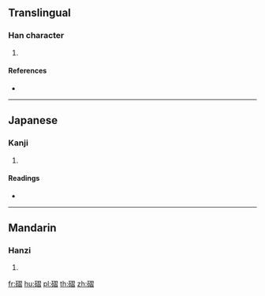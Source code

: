 {{character info/new}}
==Translingual==

===Han character===
{{Han char|rn=112|rad=石|as=10|sn=15|four=|canj=MRSMA}}

# {{defn|Han|sort=石10}}

====References====
* {{Han ref|kx=0835.060|dkj=24408|dj=1252.120|hdz=42454.100|uh=78D6|ud=30934}}

----

==Japanese==

===Kanji===
{{ja-kanji|grade=|rs=石10}}

# {{defn|lang=ja|sort=石10}}

====Readings====
* {{ja-readings|on=[[ろう]] (rō)|kun=|nanori=}}

----

==Mandarin==

===Hanzi===
{{cmn-hanzi|pin=[[lā]] ([[la1]]), [[lá]] ([[la2]])|wg=la<sup>1</sup>, la<sup>2</sup>}}

# {{defn|lang=cmn|sort=石10}}

[[fr:磖]]
[[hu:磖]]
[[pl:磖]]
[[th:磖]]
[[zh:磖]]